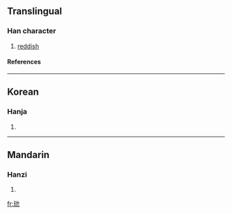 ==Translingual==
===Han character===
{{Han char|rn=96|rad=玉|as=04|sn=8|four=|canj=一土戈竹山 (MGIHU)}}
# [[reddish]]
====References====
{{Han ref|kx=0728.130|dkj=20870|dj=1140.120|hdz=21105.080|uh=73A7|ud=29607}}

----
==Korean==
===Hanja===
{{ko-hanja|hangeul=윤|eumhun=|rv=yun|mr=yun|y=yun}}
# {{defn|Korean}}

----
==Mandarin==
===Hanzi===
{{cmn-hanzi|pin=[[yǔn]] (yun3)|wg=yün<sup>3</sup>}}
# {{defn|Mandarin}}

[[fr:玧]]